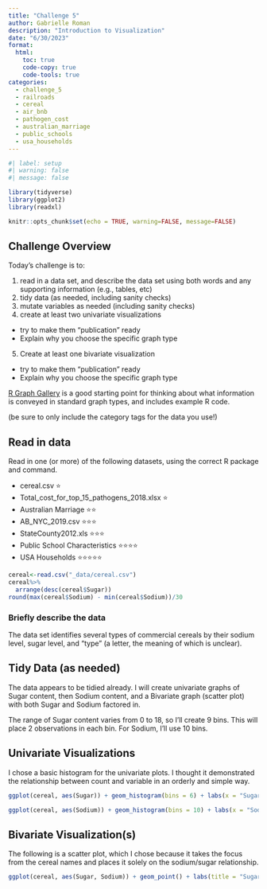 ```yaml
---
title: "Challenge 5"
author: Gabrielle Roman
description: "Introduction to Visualization"
date: "6/30/2023"
format:
  html:
    toc: true
    code-copy: true
    code-tools: true
categories:
  - challenge_5
  - railroads
  - cereal
  - air_bnb
  - pathogen_cost
  - australian_marriage
  - public_schools
  - usa_households
---
```


```r
#| label: setup
#| warning: false
#| message: false

library(tidyverse)
library(ggplot2)
library(readxl)

knitr::opts_chunk$set(echo = TRUE, warning=FALSE, message=FALSE)
```

## Challenge Overview

Today's challenge is to:

1)  read in a data set, and describe the data set using both words and any supporting information (e.g., tables, etc)
2)  tidy data (as needed, including sanity checks)
3)  mutate variables as needed (including sanity checks)
4)  create at least two univariate visualizations
   - try to make them "publication" ready
   - Explain why you choose the specific graph type
5)  Create at least one bivariate visualization
   - try to make them "publication" ready
   - Explain why you choose the specific graph type

[R Graph Gallery](https://r-graph-gallery.com/) is a good starting point for thinking about what information is conveyed in standard graph types, and includes example R code.

(be sure to only include the category tags for the data you use!)

## Read in data

Read in one (or more) of the following datasets, using the correct R package and command.

-   cereal.csv ⭐
-   Total_cost_for_top_15_pathogens_2018.xlsx ⭐
-   Australian Marriage ⭐⭐ 
-   AB_NYC_2019.csv ⭐⭐⭐
-   StateCounty2012.xls ⭐⭐⭐
-   Public School Characteristics ⭐⭐⭐⭐ 
-   USA Households ⭐⭐⭐⭐⭐

```r
cereal<-read.csv("_data/cereal.csv")
cereal%>%
  arrange(desc(cereal$Sugar))
round(max(cereal$Sodium) - min(cereal$Sodium))/30


```

### Briefly describe the data
The data set identifies several types of commercial cereals by their sodium level, sugar level, and "type" (a letter, the meaning of which is unclear). 

## Tidy Data (as needed)

The data appears to be tidied already. I will create univariate graphs of Sugar content, then Sodium content, and a Bivariate graph (scatter plot) with both Sugar and Sodium factored in.

The range of Sugar content varies from 0 to 18, so I'll create 9 bins. This will place 2 observations in each bin. For Sodium, I'll use 10 bins.

## Univariate Visualizations

I chose a basic histogram for the univariate plots. I thought it demonstrated the relationship between count and variable in an orderly and simple way.

```r
ggplot(cereal, aes(Sugar)) + geom_histogram(bins = 6) + labs(x = "Sugar (in grams)")

ggplot(cereal, aes(Sodium)) + geom_histogram(bins = 10) + labs(x = "Sodium (in grams)")
```

## Bivariate Visualization(s)

The following is a scatter plot, which I chose because it takes the focus from the cereal names and places it solely on the sodium/sugar relationship.

```r
ggplot(cereal, aes(Sugar, Sodium)) + geom_point() + labs(title = "Sugar versus Sodium Content in Cereals", x = "Sugar in Grams", y = "Sodium in Grams")
```